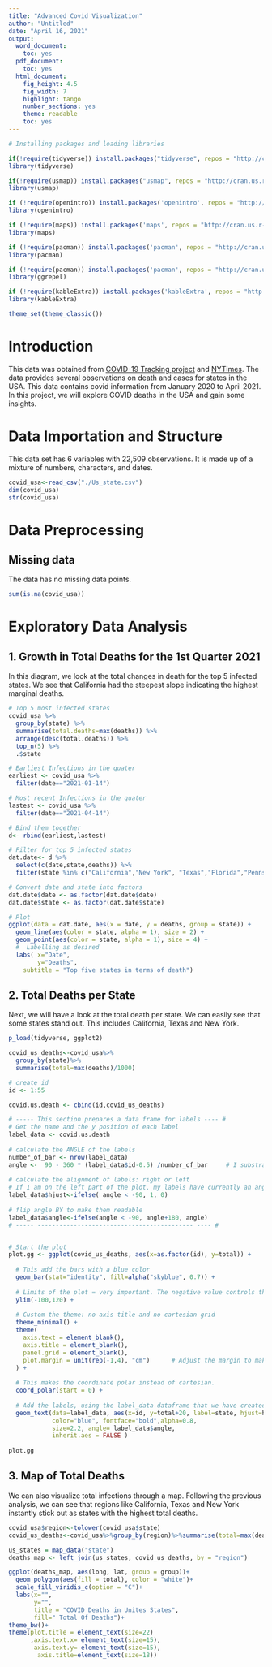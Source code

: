 ---
title: "Advanced Covid Visualization"
author: "Untitled"
date: "April 16, 2021"
output:
  word_document:
    toc: yes
  pdf_document:
    toc: yes
  html_document:
    fig_height: 4.5
    fig_width: 7
    highlight: tango
    number_sections: yes
    theme: readable
    toc: yes
---


```{r, message=FALSE, warning=FALSE, echo=FALSE}
# Installing packages and loading libraries

if(!require(tidyverse)) install.packages("tidyverse", repos = "http://cran.us.r-project.org")
library(tidyverse)

if(!require(usmap)) install.packages("usmap", repos = "http://cran.us.r-project.org")
library(usmap)

if (!require(openintro)) install.packages('openintro', repos = "http://cran.us.r-project.org") 
library(openintro)

if (!require(maps)) install.packages('maps', repos = "http://cran.us.r-project.org") 
library(maps)

if (!require(pacman)) install.packages('pacman', repos = "http://cran.us.r-project.org") 
library(pacman)

if (!require(pacman)) install.packages('pacman', repos = "http://cran.us.r-project.org") 
library(ggrepel)

if (!require(kableExtra)) install.packages('kableExtra', repos = "http://cran.us.r-project.org") 
library(kableExtra)

theme_set(theme_classic()) 


```


\newpage

# Introduction

This data was obtained from [COVID-19 Tracking project](https://covidtracking.com/) and [NYTimes](https://github.com/nytimes/covid-19-data). The data provides several observations on death and cases for states in the USA. This data contains covid information from January 2020 to April 2021. In this project, we will explore COVID deaths in the USA and gain some insights.


# Data Importation and Structure

This data set has 6 variables with 22,509 observations. It is made up of a mixture of numbers, characters, and dates.
```{r, message=FALSE,results='hide',echo=FALSE}
covid_usa<-read_csv("./Us_state.csv")
dim(covid_usa)
str(covid_usa)
```


# Data Preprocessing

## Missing data

The data has no missing data points.
```{r, message=FALSE,echo=FALSE}
sum(is.na(covid_usa))
```

\newpage

# Exploratory Data Analysis

## 1. Growth in Total Deaths for the 1st Quarter 2021

In this diagram, we look at the total changes in death for the top 5 infected states. We see that California had the steepest slope indicating the highest marginal deaths.

```{r, message=FALSE, echo=FALSE, results='hide'}
# Top 5 most infected states
covid_usa %>%
  group_by(state) %>%
  summarise(total.deaths=max(deaths)) %>%
  arrange(desc(total.deaths)) %>%
  top_n(5) %>%
  .$state
```

```{r, message=FALSE, echo=FALSE,fig.height=6,fig.width=6}

# Earliest Infections in the quater
earliest <- covid_usa %>%
  filter(date=="2021-01-14")

# Most recent Infections in the quater
lastest <- covid_usa %>%
  filter(date=="2021-04-14")

# Bind them together
d<- rbind(earliest,lastest)

# Filter for top 5 infected states
dat.date<- d %>%
  select(c(date,state,deaths)) %>%
  filter(state %in% c("California","New York", "Texas","Florida","Pennsylvania" ))

# Convert date and state into factors
dat.date$date <- as.factor(dat.date$date)
dat.date$state <- as.factor(dat.date$state)

# Plot
ggplot(data = dat.date, aes(x = date, y = deaths, group = state)) +
  geom_line(aes(color = state, alpha = 1), size = 2) +
  geom_point(aes(color = state, alpha = 1), size = 4) +
  #  Labelling as desired
  labs( x="Date",
        y="Deaths",
    subtitle = "Top five states in terms of death")

```

\newpage

## 2. Total Deaths per State

Next, we will have a look at the total death per state. We can easily see that some states stand out. This includes California, Texas and New York.

```{r, message=FALSE, echo=FALSE,fig.height=8,fig.width=10}
p_load(tidyverse, ggplot2)

covid_us_deaths<-covid_usa%>%
  group_by(state)%>%
  summarise(total=max(deaths)/1000) 

# create id
id <- 1:55

covid.us.death <- cbind(id,covid_us_deaths)

# ----- This section prepares a data frame for labels ---- #
# Get the name and the y position of each label
label_data <- covid.us.death
 
# calculate the ANGLE of the labels
number_of_bar <- nrow(label_data)
angle <-  90 - 360 * (label_data$id-0.5) /number_of_bar     # I substract 0.5 because the letter must have the angle of the center of the bars. Not extreme right(1) or extreme left (0)
 
# calculate the alignment of labels: right or left
# If I am on the left part of the plot, my labels have currently an angle < -90
label_data$hjust<-ifelse( angle < -90, 1, 0)
 
# flip angle BY to make them readable
label_data$angle<-ifelse(angle < -90, angle+180, angle)
# ----- ------------------------------------------- ---- #


# Start the plot
plot.gg <- ggplot(covid_us_deaths, aes(x=as.factor(id), y=total)) +       # Note that id is a factor. If x is numeric, there is some space between the first bar
  
  # This add the bars with a blue color
  geom_bar(stat="identity", fill=alpha("skyblue", 0.7)) +
  
  # Limits of the plot = very important. The negative value controls the size of the inner circle, the positive one is useful to add size over each bar
  ylim(-100,120) +
  
  # Custom the theme: no axis title and no cartesian grid
  theme_minimal() +
  theme(
    axis.text = element_blank(),
    axis.title = element_blank(),
    panel.grid = element_blank(),
    plot.margin = unit(rep(-1,4), "cm")      # Adjust the margin to make in sort labels are not truncated!
  ) +
  
  # This makes the coordinate polar instead of cartesian.
  coord_polar(start = 0) +
  
  # Add the labels, using the label_data dataframe that we have created before
  geom_text(data=label_data, aes(x=id, y=total+20, label=state, hjust=hjust), 
            color="blue", fontface="bold",alpha=0.8,
            size=2.2, angle= label_data$angle, 
            inherit.aes = FALSE ) 
 
plot.gg

```


\newpage

## 3. Map of Total Deaths

We can also visualize total infections through a map. Following the previous analysis, we can see that regions like California, Texas and New York instantly stick out as states with the highest total deaths.

```{r,echo=FALSE, message=FALSE,fig.height=6,fig.width=10}

covid_usa$region<-tolower(covid_usa$state)
covid_us_deaths<-covid_usa%>%group_by(region)%>%summarise(total=max(deaths))

us_states = map_data("state")
deaths_map <- left_join(us_states, covid_us_deaths, by = "region")

ggplot(deaths_map, aes(long, lat, group = group))+
  geom_polygon(aes(fill = total), color = "white")+
  scale_fill_viridis_c(option = "C")+
  labs(x="",
       y="",
       title = "COVID Deaths in Unites States", 
       fill=" Total Of Deaths")+
theme_bw()+
theme(plot.title = element_text(size=22)
      ,axis.text.x= element_text(size=15),
       axis.text.y= element_text(size=15),
        axis.title=element_text(size=18))
```



